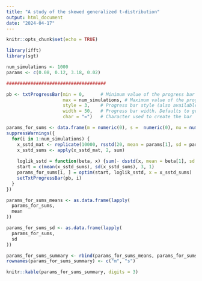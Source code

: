 ```yaml
---
title: "A study of the skewed generalized t-distribution"
output: html_document
date: "2024-04-17"
---
```


```r
knitr::opts_chunk$set(echo = TRUE)
```

```r
library(ifft)
library(sgt)
```


```r
num_simulations <- 1000
params <- c(0.08, 0.12, 3.18, 0.02)

#####################################

pb <- txtProgressBar(min = 0,      # Minimum value of the progress bar
                     max = num_simulations, # Maximum value of the progress bar
                     style = 3,    # Progress bar style (also available style = 1 and style = 2)
                     width = 50,   # Progress bar width. Defaults to getOption("width")
                     char = "=")   # Character used to create the bar

params_for_sums <- data.frame(m = numeric(0), s =  numeric(0), nu = numeric(0), xi = numeric(0))
suppressWarnings({
  for(i in 1:num_simulations) {
    x_sstd_mat <- replicate(10000, rsstd(20, mean = params[1], sd = params[2], nu = params[3], xi = params[4]))
    x_sstd_sums <- apply(x_sstd_mat, 2, sum)
    
    loglik_sstd = function(beta, x) {sum(- dsstd(x, mean = beta[1], sd = beta[2], nu = beta[3], xi = beta[4], log = TRUE))}
    start = c(mean(x_sstd_sums), sd(x_sstd_sums), 3, 1)
    params_for_sums[i, ] = optim(start, loglik_sstd, x = x_sstd_sums)
    setTxtProgressBar(pb, i)
  }
})
```


```r
params_for_sums_means <- as.data.frame(lapply(
  params_for_sums,
  mean
))

params_for_sums_sd <- as.data.frame(lapply(
  params_for_sums,
  sd
))

params_for_sums_summary <- rbind(params_for_sums_means, params_for_sums_sd)
rownames(params_for_sums_summary) <- c("m", "s")
```

```r
knitr::kable(params_for_sums_summary, digits = 3)
```

